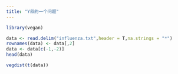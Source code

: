 ```yaml
---
title: "Y叔的一个问题"
---
```



```r
library(vegan)

data <- read.delim("influenza.txt",header = T,na.strings = "*")
rownames(data) <- data[,2]
data <- data[c(-1,-2)]
head(data)

vegdist(t(data))
```